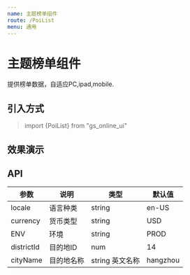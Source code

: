 ```yaml
---
name: 主题榜单组件
route: /PoiList
menu: 通用
---
```


# 主题榜单组件
提供榜单数据，自适应PC,ipad,mobile.
## 引入方式
>import {PoiList} from "gs_online_ui"


## 效果演示
<PoiList cityName="hangzhou" districtId="14" locale="en-US"/>



## API

|  参数  | 说明  |  类型 |  默认值 |
|  ----  | ----  |  ----  | ----  |
| locale  | 语言种类 |  string |  en-US  |
| currency  | 货币类型 |  string |  USD  |
| ENV  | 环境 |  string |  PROD  |
| districtId  | 目的地ID |  num |  14  |
| cityName  | 目的地名称 |  string 英文名称 |  hangzhou  |



